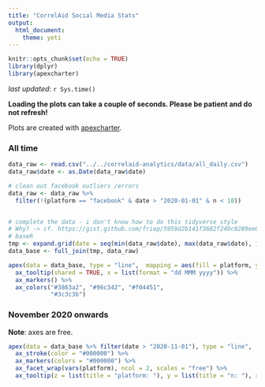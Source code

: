 ```yaml
---
title: "CorrelAid Social Media Stats"
output: 
  html_document:
    theme: yeti
---
```


```r
knitr::opts_chunk$set(echo = TRUE)
library(dplyr)
library(apexcharter)
```

_last updated_: `r Sys.time()`

**Loading the plots can take a couple of seconds. Please be patient and do not refresh!**

Plots are created with [apexcharter](https://github.com/dreamRs/apexcharter).

### All time 

```r

data_raw <- read.csv("../../correlaid-analytics/data/all_daily.csv")
data_raw$date <- as.Date(data_raw$date)

# clean out facebook outliers /errors
data_raw <- data_raw %>% 
  filter(!(platform == "facebook" & date > "2020-01-01" & n < 10))


# complete the data - i don't know how to do this tidyverse style
# Why? -> cf. https://gist.github.com/friep/5959d2b141f3682f249c0289ee045a8c
# baseR
tmp <- expand.grid(date = seq(min(data_raw$date), max(data_raw$date), 1), platform = unique(data_raw$platform))
data_base <- full_join(tmp, data_raw)

```


```r
apex(data = data_base, type = "line",  mapping = aes(fill = platform, y = n, x = date)) %>% 
  ax_tooltip(shared = TRUE, x = list(format = "dd MMM yyyy")) %>% 
  ax_markers() %>% 
  ax_colors("#3863a2", "#96c342", "#f04451",
            "#3c3c3b")
```

### November 2020 onwards 
**Note**: axes are free. 

```r
apex(data = data_base %>% filter(date > "2020-11-01"), type = "line",  mapping = aes(y = n, x = date, label = platform), synchronize = "id") %>% 
  ax_stroke(color = "#000000") %>% 
  ax_markers(colors = "#000000") %>% 
  ax_facet_wrap(vars(platform), ncol = 2, scales = "free") %>% 
  ax_tooltip(z = list(title = "platform: "), y = list(title = "n: "), x = list(format = "dd MMM yyyy"))
```



